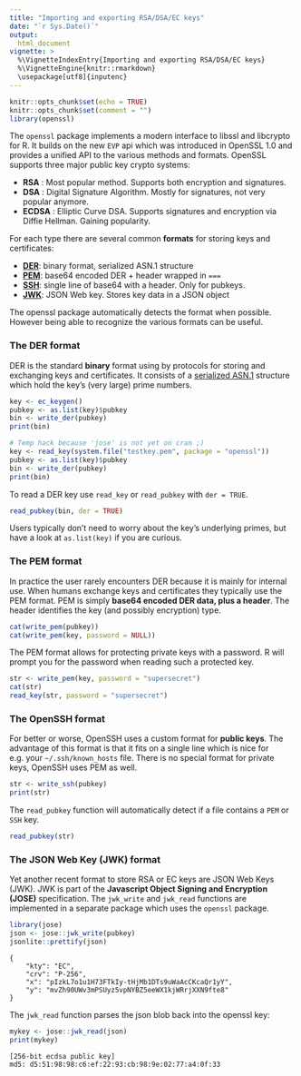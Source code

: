 ```yaml
---
title: "Importing and exporting RSA/DSA/EC keys"
date: "`r Sys.Date()`"
output:
  html_document
vignette: >
  %\VignetteIndexEntry{Importing and exporting RSA/DSA/EC keys}
  %\VignetteEngine{knitr::rmarkdown}
  \usepackage[utf8]{inputenc}
---
```


```r
knitr::opts_chunk$set(echo = TRUE)
knitr::opts_chunk$set(comment = "")
library(openssl)
```

The `openssl` package implements a modern interface to libssl and libcrypto for R. It builds on the new `EVP` api which was introduced in OpenSSL 1.0 and provides a unified API to the various methods and formats. OpenSSL supports three major public key crypto systems:

 - __RSA__ : Most popular method. Supports both encryption and signatures.
 - __DSA__ : Digital Signature Algorithm. Mostly for signatures, not very popular anymore.
 - __ECDSA__ : Elliptic Curve DSA. Supports signatures and encryption via Diffie Hellman. Gaining popularity.

For each type there are several common __formats__ for storing keys and certificates: 

 - [__DER__](#the-der-format): binary format, serialized ASN.1 structure
 - [__PEM__](#the-pem-format): base64 encoded DER + header wrapped in `===`
 - [__SSH__](#the-openssh-format): single line of base64 with a header. Only for pubkeys.
 - [__JWK__](#the-json-web-key-jwk-format): JSON Web key. Stores key data in a JSON object
 
The openssl package automatically detects the format when possible. However being able to recognize the various formats can be useful.

### The DER format

DER is the standard __binary__ format using by protocols for storing and exchanging keys and certificates. It consists of a [serialized ASN.1](https://en.wikipedia.org/wiki/Abstract_Syntax_Notation_One#Example_encoded_in_DER) structure which hold the key's (very large) prime numbers.


```r
key <- ec_keygen()
pubkey <- as.list(key)$pubkey
bin <- write_der(pubkey)
print(bin)
```


```r
# Temp hack because 'jose' is not yet on cran ;)
key <- read_key(system.file("testkey.pem", package = "openssl"))
pubkey <- as.list(key)$pubkey
bin <- write_der(pubkey)
print(bin)
```

To read a DER key use `read_key` or `read_pubkey` with `der = TRUE`. 

```r
read_pubkey(bin, der = TRUE)
```

Users typically don't need to worry about the key's underlying primes, but have a look at `as.list(key)` if you are curious.

### The PEM format

In practice the user rarely encounters DER because it is mainly for internal use. When humans exchange keys and certificates they typically use the PEM format. PEM is simply **base64 encoded DER data, plus a header**. The header identifies the key (and possibly encryption) type. 

```r
cat(write_pem(pubkey))
cat(write_pem(key, password = NULL))
```

The PEM format allows for protecting private keys with a password. R will prompt you for the password when reading such a protected key.

```r
str <- write_pem(key, password = "supersecret")
cat(str)
read_key(str, password = "supersecret")
```

### The OpenSSH format

For better or worse, OpenSSH uses a custom format for **public keys**. The advantage of this format is that it fits on a single line which is nice for e.g. your `~/.ssh/known_hosts` file. There is no special format for private keys, OpenSSH uses PEM as well.

```r
str <- write_ssh(pubkey)
print(str)
```

The `read_pubkey` function will automatically detect if a file contains a `PEM` or `SSH` key.

```r
read_pubkey(str)
```

### The JSON Web Key (JWK) format

Yet another recent format to store RSA or EC keys are JSON Web Keys (JWK). JWK is part of the **Javascript Object Signing and Encryption (JOSE)** specification. The `jwk_write` and `jwk_read` functions are implemented in a separate package which uses the `openssl` package.

```r
library(jose)
json <- jose::jwk_write(pubkey)
jsonlite::prettify(json)
```

```
{
    "kty": "EC",
    "crv": "P-256",
    "x": "pIzkL7o1u1H73FTkIy-tHjMb1DTs9uWaAcCKcaQr1yY",
    "y": "mvZh90UWv3mPSUyz5vpNYBZ5eeWX1kjWRrjXXN9fte8"
}
```

The `jwk_read` function parses the json blob back into the openssl key:

```r
mykey <- jose::jwk_read(json)
print(mykey)
```

```
[256-bit ecdsa public key]
md5: d5:51:98:98:c6:ef:22:93:cb:98:9e:02:77:a4:0f:33
```
